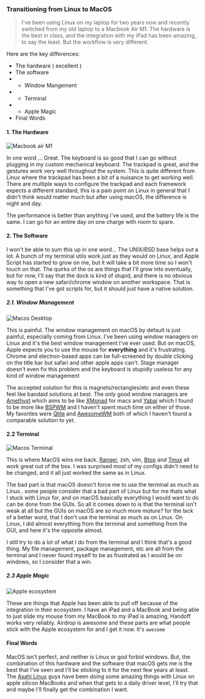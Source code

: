 
<BlogContainer title="Transitioning from Linux to MacOS">

### Transitioning from Linux to MacOS

> I've been using Linux on my laptop for two years now and recently switched from my old laptop to a Macbook Air M1. The hardware
> is the best in class, and the integration with my iPad has been amazing, to say the least. But the workflow is very different.

Here are the key differences:

-   The hardware ( excellent )
-   The software
-   -   Window Mangement
-   -   Terminal
-   -   Apple Magic
-   Final Words

#### 1. The Hardware

![Macbook air M1](/images/macbookairm1.jpg)

In one word ... Great. The keyboard is so good that I can go without plugging in my custom mechanical keyboard. The trackpad is great, and the gestures work very well throughout the system. This is quite different from Linux where the trackpad has been a bit of a nuisance to get working well. There are multiple ways to configure the trackpad and each framework expects a different standard, this is a pain point on Linux in general that I didn't think would matter much but after using macOS, the difference is night and day.

The performance is better than anything i've used, and the battery life is the same. I can go for an entire day on one charge with room to spare.

#### 2. The Software

I won't be able to sum this up in one word... The UNIX/BSD base helps out a lot. A bunch of my terminal utils work just as they would on Linux, and Apple Script has
started to grow on me, but it will take a bit more time so I won't touch on that. The quirks of the os are things that I'll grow into eventually, but for now, I'll say that
the dock is kind of stupid, and there is no obvious way to open a new safari/chrome window on another workspace. That is something that I've got scripts for, but it should just have a native solution.

##### 2.1. Window Management

![Macos Desktop](/images/macoswindowmanagement.png)

This is painful. The window management on macOS by default is just painful, especially coming from Linux. I've been using window managers on Linux and it's the best window
management I've ever used. But on macOS, Apple expects you to use the mouse for **everything** and it's frustrating. Chrome and electron-based apps can be full-screened by
double clicking on the title bar but safari and other apple apps can't. Stage manager doesn't even fix this problem and the keyboard is stupidly useless for any kind
of window management

The accepted solution for this is magnets/rectangles/etc and even these feel like bandaid solutions at best. The only good window managers are
[Amethyst](https://github.com/ianyh/Amethyst) which aims to be like [XMonad](https://xmonad.org) for macs and [Yabai](https://github.com/koekeishiya/yabai) which I found to be more like
[BSPWM](https://github.com/baskerville/bspwm) and I haven't spent much time on either of those. My favorites were [Qtile](http://www.qtile.org) and [AwesomeWM](https://awesomewm.org)
both of which I haven't found a comparable solution to yet.

#### 2.2 Terminal

![Macos Terminal](/images/macosterm.png)

This is where MacOS wins me back. [Ranger](https://github.com/ranger/ranger), zsh, vim, [Btop](https://github.com/aristocratos/btop) and [Tmux](https://github.com/tmux/tmux)
all work great out of the box. I was surprised most of my configs didn't need to be changed, and it all just worked the same as in Linux.

The bad part is that macOS doesn't force me to use the terminal as much as Linux.. some people consider that a bad part of Linux but for me thats what I stuck with Linux for,
and on macOS basically everything I would want to do can be done from the GUIs. So all it comes down to is that the terminal isn't weak at all but the GUIs on macOS are
so much more _mature?_ for the lack of a better word, that I don't use the terminal as much as on Linux. On Linux, I did almost everything from the terminal and something from
the GUI, and here it's the opposite almost.

I still try to do a lot of what I do from the terminal and I think that's a good thing. My file management, package management, etc are all from the terminal and I never found
myself to be as frustrated as I would be on windows, so I consider that a win.

##### 2.3 Apple Magic

![Apple ecosystem](/images/appleecosystem.jpg)

These are things that Apple has been able to pull off because of the integration in their ecosystem. I have an iPad and a MacBook and being able to just slide my mouse from
my MacBook to my iPad is amazing, Handoff works very reliably. Airdrop is awesome and these parts are what people stick with the Apple ecosystem for and I get it now. It's `awesome`

#### Final Words

MacOS isn't perfect, and neither is Linux or god forbid windows. But, the combination of this hardware and the software that macOS gets me is the best
that I've seen and I'll be sticking to it for the next few years at least. The [Asahi Linux](https://asahilinux.org) guys have been doing some amazing things with Linux on
apple silicon MacBooks and when that gets to a daily driver level, I'll try that and maybe I'll finally get the combination I want.

</BlogContainer>
